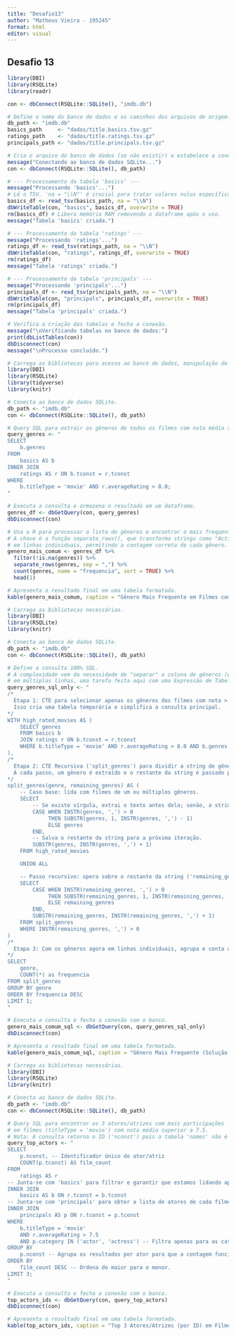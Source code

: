 ```yaml
---
title: "Desafio13"
author: "Matheus Vieira - 195245"
format: html
editor: visual
---
```


## Desafio 13

```r
library(DBI)
library(RSQLite)
library(readr)

con <- dbConnect(RSQLite::SQLite(), "imdb.db")
```

```r
# Define o nome do banco de dados e os caminhos dos arquivos de origem.
db_path <- "imdb.db"
basics_path     <- "dados/title.basics.tsv.gz"
ratings_path    <- "dados/title.ratings.tsv.gz"
principals_path <- "dados/title.principals.tsv.gz"

# Cria o arquivo do banco de dados (se não existir) e estabelece a conexão.
message("Conectando ao banco de dados SQLite...")
con <- dbConnect(RSQLite::SQLite(), db_path)

# --- Processamento da tabela 'basics' ---
message("Processando 'basics'...")
# Lê o TSV. 'na = "\\N"' é crucial para tratar valores nulos específicos do IMDb.
basics_df <- read_tsv(basics_path, na = "\\N")
dbWriteTable(con, "basics", basics_df, overwrite = TRUE)
rm(basics_df) # Libera memória RAM removendo o dataframe após o uso.
message("Tabela 'basics' criada.")

# --- Processamento da tabela 'ratings' ---
message("Processando 'ratings'...")
ratings_df <- read_tsv(ratings_path, na = "\\N")
dbWriteTable(con, "ratings", ratings_df, overwrite = TRUE)
rm(ratings_df)
message("Tabela 'ratings' criada.")

# --- Processamento da tabela 'principals' ---
message("Processando 'principals'...")
principals_df <- read_tsv(principals_path, na = "\\N")
dbWriteTable(con, "principals", principals_df, overwrite = TRUE)
rm(principals_df)
message("Tabela 'principals' criada.")

# Verifica a criação das tabelas e fecha a conexão.
message("\nVerificando tabelas no banco de dados:")
print(dbListTables(con))
dbDisconnect(con)
message("\nProcesso concluído.")
```

```r
# Carrega as bibliotecas para acesso ao banco de dados, manipulação de dados e formatação de tabelas.
library(DBI)
library(RSQLite)
library(tidyverse)
library(knitr)

# Conecta ao banco de dados SQLite.
db_path <- "imdb.db"
con <- dbConnect(RSQLite::SQLite(), db_path)

# Query SQL para extrair os gêneros de todos os filmes com nota média superior a 8.0.
query_genres <- "
SELECT
    b.genres
FROM
    basics AS b
INNER JOIN
    ratings AS r ON b.tconst = r.tconst
WHERE
    b.titleType = 'movie' AND r.averageRating > 8.0;
"

# Executa a consulta e armazena o resultado em um dataframe.
genres_df <- dbGetQuery(con, query_genres)
dbDisconnect(con)

# Usa o R para processar a lista de gêneros e encontrar o mais frequente.
# A chave é a função separate_rows(), que transforma strings como "Action,Drama"
# em linhas individuais, permitindo a contagem correta de cada gênero.
genero_mais_comum <- genres_df %>%
  filter(!is.na(genres)) %>%
  separate_rows(genres, sep = ",") %>%
  count(genres, name = "frequencia", sort = TRUE) %>%
  head(1)

# Apresenta o resultado final em uma tabela formatada.
kable(genero_mais_comum, caption = "Gênero Mais Frequente em Filmes com Nota > 8")
```

```r
# Carrega as bibliotecas necessárias.
library(DBI)
library(RSQLite)
library(knitr)

# Conecta ao banco de dados SQLite.
db_path <- "imdb.db"
con <- dbConnect(RSQLite::SQLite(), db_path)

# Define a consulta 100% SQL.
# A complexidade vem da necessidade de "separar" a coluna de gêneros (ex: "Action,Drama")
# em múltiplas linhas, uma tarefa feita aqui com uma Expressão de Tabela Comum (CTE) Recursiva.
query_genres_sql_only <- "
/*
  Etapa 1: CTE para selecionar apenas os gêneros dos filmes com nota > 8.0.
  Isso cria uma tabela temporária e simplifica a consulta principal.
*/
WITH high_rated_movies AS (
    SELECT genres
    FROM basics b
    JOIN ratings r ON b.tconst = r.tconst
    WHERE b.titleType = 'movie' AND r.averageRating > 8.0 AND b.genres IS NOT NULL
),
/*
  Etapa 2: CTE Recursiva ('split_genres') para dividir a string de gêneros.
  A cada passo, um gênero é extraído e o restante da string é passado para a próxima iteração.
*/
split_genres(genre, remaining_genres) AS (
    -- Caso base: lida com filmes de um ou múltiplos gêneros.
    SELECT
        -- Se existe vírgula, extrai o texto antes dela; senão, a string inteira.
        CASE WHEN INSTR(genres, ',') > 0
             THEN SUBSTR(genres, 1, INSTR(genres, ',') - 1)
             ELSE genres
        END,
        -- Salva o restante da string para a próxima iteração.
        SUBSTR(genres, INSTR(genres, ',') + 1)
    FROM high_rated_movies

    UNION ALL

    -- Passo recursivo: opera sobre o restante da string ('remaining_genres') até ela se esgotar.
    SELECT
        CASE WHEN INSTR(remaining_genres, ',') > 0
             THEN SUBSTR(remaining_genres, 1, INSTR(remaining_genres, ',') - 1)
             ELSE remaining_genres
        END,
        SUBSTR(remaining_genres, INSTR(remaining_genres, ',') + 1)
    FROM split_genres
    WHERE INSTR(remaining_genres, ',') > 0
)
/*
  Etapa 3: Com os gêneros agora em linhas individuais, agrupa e conta as ocorrências.
*/
SELECT
    genre,
    COUNT(*) as frequencia
FROM split_genres
GROUP BY genre
ORDER BY frequencia DESC
LIMIT 1;
"

# Executa a consulta e fecha a conexão com o banco.
genero_mais_comum_sql <- dbGetQuery(con, query_genres_sql_only)
dbDisconnect(con)

# Apresenta o resultado final em uma tabela formatada.
kable(genero_mais_comum_sql, caption = "Gênero Mais Frequente (Solução Pura SQL)")
```

```r
# Carrega as bibliotecas necessárias.
library(DBI)
library(RSQLite)
library(knitr)

# Conecta ao banco de dados SQLite.
db_path <- "imdb.db"
con <- dbConnect(RSQLite::SQLite(), db_path)

# Query SQL para encontrar os 3 atores/atrizes com mais participações
# em filmes (titleType = 'movie') com nota média superior a 7.5.
# Nota: A consulta retorna o ID ('nconst') pois a tabela 'names' não é utilizada.
query_top_actors <- "
SELECT
    p.nconst, -- Identificador único do ator/atriz
    COUNT(p.tconst) AS film_count
FROM
    ratings AS r
-- Junta-se com 'basics' para filtrar e garantir que estamos lidando apenas com 'movie'.
INNER JOIN
    basics AS b ON r.tconst = b.tconst
-- Junta-se com 'principals' para obter a lista de atores de cada filme.
INNER JOIN
    principals AS p ON r.tconst = p.tconst
WHERE
    b.titleType = 'movie'
    AND r.averageRating > 7.5
    AND p.category IN ('actor', 'actress') -- Filtra apenas para as categorias de atuação.
GROUP BY
    p.nconst -- Agrupa os resultados por ator para que a contagem funcione.
ORDER BY
    film_count DESC -- Ordena do maior para o menor.
LIMIT 3;
"

# Executa a consulta e fecha a conexão com o banco.
top_actors_ids <- dbGetQuery(con, query_top_actors)
dbDisconnect(con)

# Apresenta o resultado final em uma tabela formatada.
kable(top_actors_ids, caption = "Top 3 Atores/Atrizes (por ID) em Filmes com Nota > 7.5")
```
